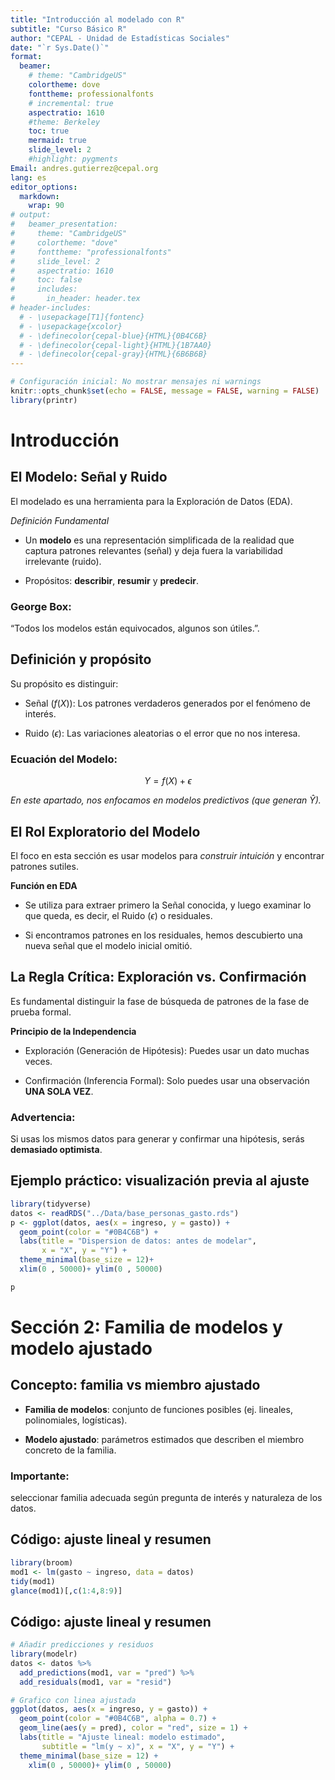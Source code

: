 ```yaml
---
title: "Introducción al modelado con R"
subtitle: "Curso Básico R"
author: "CEPAL - Unidad de Estadísticas Sociales"
date: "`r Sys.Date()`"
format: 
  beamer: 
    # theme: "CambridgeUS"
    colortheme: dove
    fonttheme: professionalfonts
    # incremental: true
    aspectratio: 1610
    #theme: Berkeley
    toc: true
    mermaid: true  
    slide_level: 2
    #highlight: pygments
Email: andres.gutierrez@cepal.org
lang: es
editor_options:
  markdown:
    wrap: 90
# output:
#   beamer_presentation:
#     theme: "CambridgeUS"
#     colortheme: "dove"
#     fonttheme: "professionalfonts"
#     slide_level: 2
#     aspectratio: 1610
#     toc: false
#     includes:
#       in_header: header.tex
# header-includes:
  # - \usepackage[T1]{fontenc}
  # - \usepackage{xcolor}
  # - \definecolor{cepal-blue}{HTML}{0B4C6B}
  # - \definecolor{cepal-light}{HTML}{1B7AA0}
  # - \definecolor{cepal-gray}{HTML}{6B6B6B}
---
```


```r
# Configuración inicial: No mostrar mensajes ni warnings
knitr::opts_chunk$set(echo = FALSE, message = FALSE, warning = FALSE)
library(printr)
```

# Introducción {#intro}

##  El Modelo: Señal y Ruido

El modelado es una herramienta para la Exploración de Datos (EDA).

*Definición Fundamental*

* Un **modelo** es una representación simplificada de la realidad que captura patrones relevantes (señal) y deja fuera la variabilidad irrelevante (ruido).

* Propósitos: **describir**, **resumir** y **predecir**.


:::{.callout-tip}
### George Box:
"Todos los modelos están equivocados, algunos son útiles.".
:::

## Definición y propósito

Su propósito es distinguir:
  
* Señal ($f(X)$): Los patrones verdaderos generados por el fenómeno de interés.
      
      
* Ruido ($\epsilon$): Las variaciones aleatorias o el error que no nos interesa.

:::{.callout-tip}
### Ecuación del Modelo:

$$
Y = f(X) + \epsilon
$$
:::

*En este apartado, nos enfocamos en modelos predictivos (que generan $\hat{Y}$).*


## El Rol Exploratorio del Modelo

El foco en esta sección es usar modelos para *construir intuición* y encontrar patrones sutiles.

**Función en EDA**

* Se utiliza para extraer primero la Señal conocida, y luego examinar lo que queda, es decir, el Ruido ($\epsilon$) o residuales.

* Si encontramos patrones en los residuales, hemos descubierto una nueva señal que el modelo inicial omitió.



## La Regla Crítica: Exploración vs. Confirmación

Es fundamental distinguir la fase de búsqueda de patrones de la fase de prueba formal.

**Principio de la Independencia**

* Exploración (Generación de Hipótesis): Puedes usar un dato muchas veces.

* Confirmación (Inferencia Formal): Solo puedes usar una observación **UNA SOLA VEZ**.

:::{.callout-important}
### Advertencia:
Si usas los mismos datos para generar y confirmar una hipótesis, serás **demasiado optimista**. 
:::

## Ejemplo práctico: visualización previa al ajuste

```r
library(tidyverse)
datos <- readRDS("../Data/base_personas_gasto.rds")
p <- ggplot(datos, aes(x = ingreso, y = gasto)) +
  geom_point(color = "#0B4C6B") +
  labs(title = "Dispersion de datos: antes de modelar",
       x = "X", y = "Y") +
  theme_minimal(base_size = 12)+
  xlim(0 , 50000)+ ylim(0 , 50000)

p
```

# Sección 2: Familia de modelos y modelo ajustado {#familia-ajustado}

## Concepto: familia vs miembro ajustado

* **Familia de modelos**: conjunto de funciones posibles (ej. lineales, polinomiales, logísticas).

* **Modelo ajustado**: parámetros estimados que describen el miembro concreto de la familia.

:::{.callout-important}
### Importante: 
seleccionar familia adecuada según pregunta de interés y naturaleza de los datos.
:::

## Código: ajuste lineal y resumen

```r
library(broom)
mod1 <- lm(gasto ~ ingreso, data = datos)
tidy(mod1)
glance(mod1)[,c(1:4,8:9)]
```


## Código: ajuste lineal y resumen

```r
# Añadir predicciones y residuos
library(modelr)
datos <- datos %>%
  add_predictions(mod1, var = "pred") %>%
  add_residuals(mod1, var = "resid")

# Grafico con linea ajustada
ggplot(datos, aes(x = ingreso, y = gasto)) +
  geom_point(color = "#0B4C6B", alpha = 0.7) +
  geom_line(aes(y = pred), color = "red", size = 1) +
  labs(title = "Ajuste lineal: modelo estimado",
       subtitle = "lm(y ~ x)", x = "X", y = "Y") +
  theme_minimal(base_size = 12) +
    xlim(0 , 50000)+ ylim(0 , 50000)
```

